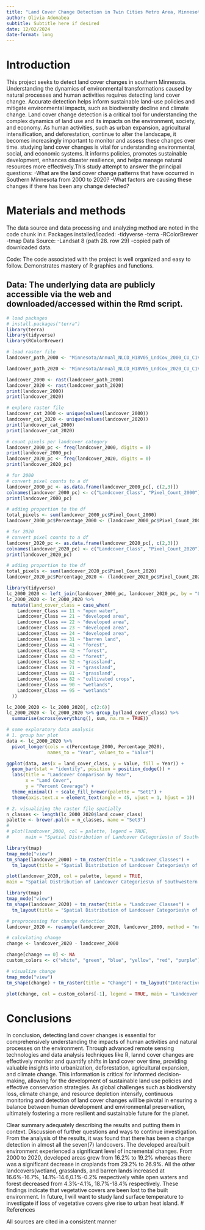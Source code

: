 ```yaml
---
title: "Land Cover Change Detection in Twin Cities Metro Area, Minnesota"
author: Olivia Adomabea
subtitle: Subtitle here if desired
date: 12/02/2024
date-format: long
---
```


# Introduction
This project seeks to detect land cover changes in southern Minnesota. 
Understanding the dynamics of environmental transformations caused by natural processes and human activities requires detecting land cover change. Accurate detection helps inform sustainable land-use policies and mitigate environmental impacts, such as biodiversity decline and climate change. Land cover change detection is a critical tool for understanding the complex dynamics of land use and its impacts on the environment, society, and economy. As human activities, such as urban expansion, agricultural intensification, and deforestation, continue to alter the landscape, it becomes increasingly important to monitor and assess these changes over time. studying land cover changes is vital for understanding environmental, social, and economic systems. It informs policies, promotes sustainable development, enhances disaster resilience, and helps manage natural resources more effectively.This study attempt to answer the principal questions:
-What are the land cover change patterns that have occurred in Southern Minnesota from 2000 to 2020?
-What factors are causing these changes if there has been any change detected?

# Materials and methods
The data source and data processing and analyzing method are noted in the code chunk in r. 
Packages installed/loaded:
-tidyverse
-terra
-RColorBrewer
-tmap
Data Source:
-Landsat 8 (path 28. row 29)
-copied path of downloaded data.

Code: The code associated with the project is well organized and easy to follow. Demonstrates mastery of R graphics and functions.

Data: The underlying data are publicly accessible via the web and downloaded/accessed within the Rmd script. 
---

```r
# load packages
# install.packages("terra")
library(terra)
library(tidyverse)
library(RColorBrewer)
```

```r
# load raster file
landcover_path_2000 <- "Minnesota/Annual_NLCD_H18V05_LndCov_2000_CU_C1V0.tif"

landcover_path_2020 <- "Minnesota/Annual_NLCD_H18V05_LndCov_2020_CU_C1V0.tif"

landcover_2000 <- rast(landcover_path_2000)
landcover_2020 <- rast(landcover_path_2020)
print(landcover_2000)
print(landcover_2020)
```

```r
# explore raster file
landcover_cat_2000 <- unique(values(landcover_2000))
landcover_cat_2020 <- unique(values(landcover_2020))
print(landcover_cat_2000)
print(landcover_cat_2020)
```

```r
# count pixels per landcover category
landcover_2000_pc <- freq(landcover_2000, digits = 0)
print(landcover_2000_pc)
landcover_2020_pc <- freq(landcover_2020, digits = 0)
print(landcover_2020_pc)
```

```r
# for 2000
# convert pixel counts to a df
landcover_2000_pc <- as.data.frame(landcover_2000_pc[, c(2,3)])
colnames(landcover_2000_pc) <- c("Landcover_Class", "Pixel_Count_2000")
print(landcover_2000_pc)

# adding proportion to the df
total_pixels <- sum(landcover_2000_pc$Pixel_Count_2000)
landcover_2000_pc$Percentage_2000 <- (landcover_2000_pc$Pixel_Count_2000 / total_pixels) * 100
```

```r
# for 2020
# convert pixel counts to a df
landcover_2020_pc <- as.data.frame(landcover_2020_pc[, c(2,3)])
colnames(landcover_2020_pc) <- c("Landcover_Class", "Pixel_Count_2020")
print(landcover_2020_pc)

# adding proportion to the df
total_pixels <- sum(landcover_2020_pc$Pixel_Count_2020)
landcover_2020_pc$Percentage_2020 <- (landcover_2020_pc$Pixel_Count_2020 / total_pixels) * 100
```

```r
library(tidyverse)
lc_2000_2020 <- left_join(landcover_2000_pc, landcover_2020_pc, by = "Landcover_Class")
lc_2000_2020 <- lc_2000_2020 %>%
  mutate(land_cover_class = case_when(
    Landcover_Class == 11 ~ "open water",
    Landcover_Class == 21 ~ "developed area",
    Landcover_Class == 22 ~ "developed area",
    Landcover_Class == 23 ~ "developed area",
    Landcover_Class == 24 ~ "developed area",
    Landcover_Class == 31 ~ "barren land",
    Landcover_Class == 41 ~ "forest",
    Landcover_Class == 42 ~ "forest",
    Landcover_Class == 43 ~ "forest",
    Landcover_Class == 52 ~ "grassland",
    Landcover_Class == 71 ~ "grassland",
    Landcover_Class == 81 ~ "grassland",
    Landcover_Class == 82 ~ "cultivated crops",
    Landcover_Class == 90 ~ "wetlands",
    Landcover_Class == 95 ~ "wetlands"
  ))

lc_2000_2020 <- lc_2000_2020[, c(2:6)]
lc_2000_2020 <- lc_2000_2020 %>% group_by(land_cover_class) %>%
  summarise(across(everything(), sum, na.rm = TRUE))
```

```r
# some exploratory data analysis
# 1. group bar plot
data <- lc_2000_2020 %>% 
  pivot_longer(cols = c(Percentage_2000, Percentage_2020), 
               names_to = "Year", values_to = "Value")

ggplot(data, aes(x = land_cover_class, y = Value, fill = Year)) +
  geom_bar(stat = "identity", position = position_dodge()) +
  labs(title = "Landcover Comparison by Year",
       x = "Land Cover",
       y = "Percent Coverage") +
  theme_minimal() + scale_fill_brewer(palette = "Set1") +
  theme(axis.text.x = element_text(angle = 45, vjust = 1, hjust = 1))
```

```r
# 2. visualizing the raster file spatially
n_classes <- length(lc_2000_2020$land_cover_class)
palette <- brewer.pal(n = n_classes, name = "Set3")
# 
# plot(landcover_2000, col = palette, legend = TRUE,
#      main = "Spatial Distribution of Landcover Categories\n of Southwestern Minnesota in 2000")

library(tmap)
tmap_mode("view")
tm_shape(landcover_2000) + tm_raster(title = "Landcover_Classes") + 
  tm_layout(title = "Spatial Distribution of Landcover Categories\n of Southwestern Minnesota in 2000", legend.outside = TRUE)

```

```r
plot(landcover_2020, col = palette, legend = TRUE,
main = "Spatial Distribution of Landcover Categories\n of Southwestern Minnesota in 2020")

library(tmap)
tmap_mode("view")
tm_shape(landcover_2020) + tm_raster(title = "Landcover_Classes") + 
  tm_layout(title = "Spatial Distribution of Landcover Categories\n of Southwestern Minnesota in 2020", legend.outside = TRUE)
```

```r
# preprocessing for change detection
landcover_2020 <- resample(landcover_2020, landcover_2000, method = "near")

# calculating change
change <- landcover_2020 - landcover_2000
```

```r
change[change == 0] <- NA
custom_colors <- c("white", "green", "blue", "yellow", "red", "purple")

# visualize change
tmap_mode("view")
tm_shape(change) + tm_raster(title = "Change") + tm_layout("Interactive Change Map")

plot(change, col = custom_colors[-1], legend = TRUE, main = "Landcover Changes (2000 - 2020)")


```


# Conclusions
In conclusion, detecting land cover changes is essential for comprehensively understanding the impacts of human activities and natural processes on the environment. Through advanced remote sensing technologies and data analysis techniques like R, lannd cover changes are effectively monitor and quantify shifts in land cover over time, providing valuable insights into urbanization, deforestation, agricultural expansion, and climate change. This information is critical for informed decision-making, allowing for the development of sustainable land use policies and effective conservation strategies. As global challenges such as biodiversity loss, climate change, and resource depletion intensify, continuous monitoring and detection of land cover changes will be pivotal in ensuring a balance between human development and environmental preservation, ultimately fostering a more resilient and sustainable future for the planet.

Clear summary adequately describing the results and putting them in context. Discussion of further questions and ways to continue investigation.
From the analysis of the results, it was found that there has been a change detection in almost all the seven(7) landcovers. The developed area/built environment experienced a significant level of incremental changes. From 2000 to 2020, developed areas grew from 16.2% to 19.2% whereas there was a significant decrease in croplands from 29.2% to 26.9%. All the other landcovers(wetland, grasslands, and barren lands increased at 16.6%-16.7%, 14.1%-14.6,0.1%-0.2% respectively while open waters and forest decreased from 4.3%-4.1%, 18.7%-18.4% respectively. These findings indicate that vegetative covers are been lost to the built environment. In future, I will want to study land surface temperature to investigate if loss of vegetative covers give rise to urban heat island.
# References

All sources are cited in a consistent manner


